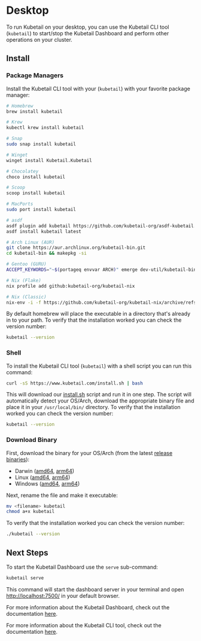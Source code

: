 # Desktop

To run Kubetail on your desktop, you can use the Kubetail CLI tool (`kubetail`) to start/stop the Kubetail Dashboard and perform other operations on your cluster.

## Install

### Package Managers

Install the Kubetail CLI tool with your (`kubetail`) with your favorite package manager:

```sh
# Homebrew
brew install kubetail

# Krew
kubectl krew install kubetail

# Snap
sudo snap install kubetail

# Winget
winget install Kubetail.Kubetail

# Chocolatey
choco install kubetail

# Scoop
scoop install kubetail

# MacPorts
sudo port install kubetail

# asdf
asdf plugin add kubetail https://github.com/kubetail-org/asdf-kubetail.git
asdf install kubetail latest

# Arch Linux (AUR)
git clone https://aur.archlinux.org/kubetail-bin.git
cd kubetail-bin && makepkg -si

# Gentoo (GURU)
ACCEPT_KEYWORDS="~$(portageq envvar ARCH)" emerge dev-util/kubetail-bin

# Nix (Flake)
nix profile add github:kubetail-org/kubetail-nix

# Nix (Classic)
nix-env -i -f https://github.com/kubetail-org/kubetail-nix/archive/refs/heads/main.tar.gz
```

By default homebrew will place the executable in a directory that's already in to your path. To verify that the installation worked you can check the version number:

```sh
kubetail --version
```

### Shell

To install the Kubetail CLI tool (`kubetail`) with a shell script you can run this command:

```sh
curl -sS https://www.kubetail.com/install.sh | bash
```

This will download our [install.sh](/install.sh) script and run it in one step. The script will automatically detect your OS/Arch, download the appropriate binary file and place it in your `/usr/local/bin/` directory. To verify that the installation worked you can check the version number:

```sh
kubetail --version
```

### Download Binary

First, download the binary for your OS/Arch (from the latest [release binaries](https://github.com/kubetail-org/kubetail/releases/latest)):

* Darwin ([amd64](https://github.com/kubetail-org/kubetail/releases/latest/download/kubetail-darwin-amd64), [arm64](https://github.com/kubetail-org/kubetail/releases/latest/download/kubetail-darwin-arm64))
* Linux ([amd64](https://github.com/kubetail-org/kubetail/releases/latest/download/kubetail-linux-amd64), [arm64](https://github.com/kubetail-org/kubetail/releases/latest/download/kubetail-linux-arm64))
* Windows ([amd64](https://github.com/kubetail-org/kubetail/releases/latest/download/kubetail-windows-amd64), [arm64](https://github.com/kubetail-org/kubetail/releases/latest/download/kubetail-windows-arm64))

Next, rename the file and make it executable:

```sh
mv <filename> kubetail
chmod a+x kubetail
```

To verify that the installation worked you can check the version number:

```sh
./kubetail --version
```

## Next Steps

To start the Kubetail Dashboard use the `serve` sub-command:

```sh
kubetail serve
```

This command will start the dashboard server in your terminal and open [http://localhost:7500/](http://localhost:7500/) in your default browser.

For more information about the Kubetail Dashboard, check out the documentation [here](/docs/dashboard).

For more information about the Kubetail CLI tool, check out the documentation [here](/docs/cli).
